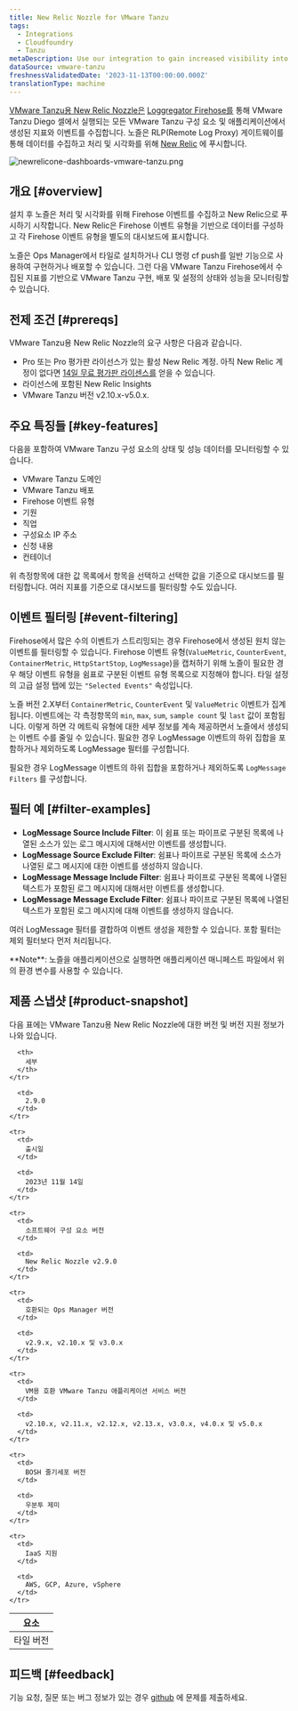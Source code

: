 ```yaml
---
title: New Relic Nozzle for VMware Tanzu
tags:
  - Integrations
  - Cloudfoundry
  - Tanzu
metaDescription: Use our integration to gain increased visibility into the performance of your VMware Tanzu environment.
dataSource: vmware-tanzu
freshnessValidatedDate: '2023-11-13T00:00:00.000Z'
translationType: machine
---
```


[VMware Tanzu용 New Relic Nozzle은](https://network.pivotal.io/products/nr-firehose-nozzle) [Loggregator Firehose를](https://docs.pivotal.io/pivotalcf/loggregator/index.html) 통해 VMware Tanzu Diego 셀에서 실행되는 모든 VMware Tanzu 구성 요소 및 애플리케이션에서 생성된 지표와 이벤트를 수집합니다. 노즐은 RLP(Remote Log Proxy) 게이트웨이를 통해 데이터를 수집하고 처리 및 시각화를 위해 [New Relic](https://www.newrelic.com) 에 푸시합니다.

<img title="newrelicone-dashboards-vmware-tanzu.png" alt="newrelicone-dashboards-vmware-tanzu.png" src="/images/infrastructure_screenshot-crop_vmware-tanzu-dashboard.webp" />

## 개요 [#overview]

설치 후 노즐은 처리 및 시각화를 위해 Firehose 이벤트를 수집하고 New Relic으로 푸시하기 시작합니다. New Relic은 Firehose 이벤트 유형을 기반으로 데이터를 구성하고 각 Firehose 이벤트 유형을 별도의 대시보드에 표시합니다.

노즐은 Ops Manager에서 타일로 설치하거나 CLI 명령 cf push를 일반 기능으로 사용하여 구현하거나 배포할 수 있습니다. 그런 다음 VMware Tanzu Firehose에서 수집된 지표를 기반으로 VMware Tanzu 구현, 배포 및 <InlinePopover type="alerts" />설정의 상태와 성능을 모니터링할 수 있습니다.

## 전제 조건 [#prereqs]

VMware Tanzu용 New Relic Nozzle의 요구 사항은 다음과 같습니다.

* Pro 또는 Pro 평가판 라이선스가 있는 활성 New Relic 계정. 아직 New Relic 계정이 없다면 [14일 무료 평가판 라이센스를](http://newrelic.com/signup?funnel=pivotal-cloud-foundry&partner=Pivotal+Cloud+Foundry) 얻을 수 있습니다.
* 라이선스에 포함된 New Relic Insights
* VMware Tanzu 버전 v2.10.x-v5.0.x.

## 주요 특징들 [#key-features]

다음을 포함하여 VMware Tanzu 구성 요소의 상태 및 성능 데이터를 모니터링할 수 있습니다.

* VMware Tanzu 도메인
* VMware Tanzu 배포
* Firehose 이벤트 유형
* 기원
* 직업
* 구성요소 IP 주소
* 신청 내용
* 컨테이너

위 측정항목에 대한 값 목록에서 항목을 선택하고 선택한 값을 기준으로 대시보드를 필터링합니다. 여러 지표를 기준으로 대시보드를 필터링할 수도 있습니다.

## 이벤트 필터링 [#event-filtering]

Firehose에서 많은 수의 이벤트가 스트리밍되는 경우 Firehose에서 생성된 원치 않는 이벤트를 필터링할 수 있습니다. Firehose 이벤트 유형(`ValueMetric`, `CounterEvent`, `ContainerMetric`, `HttpStartStop`, `LogMessage`)을 캡처하기 위해 노즐이 필요한 경우 해당 이벤트 유형을 쉼표로 구분된 이벤트 유형 목록으로 지정해야 합니다. 타일 설정의 고급 설정 탭에 있는 `"Selected Events"` 속성입니다.

노즐 버전 2.X부터 `ContainerMetric`, `CounterEvent` 및 `ValueMetric` 이벤트가 집계됩니다. 이벤트에는 각 측정항목의 `min`, `max`, `sum`, `sample count` 및 `last` 값이 포함됩니다. 이렇게 하면 각 메트릭 유형에 대한 세부 정보를 계속 제공하면서 노즐에서 생성되는 이벤트 수를 줄일 수 있습니다. 필요한 경우 LogMessage 이벤트의 하위 집합을 포함하거나 제외하도록 LogMessage 필터를 구성합니다.

필요한 경우 LogMessage 이벤트의 하위 집합을 포함하거나 제외하도록 `LogMessage Filters` 를 구성합니다.

## 필터 예 [#filter-examples]

* <DNT>**LogMessage Source Include Filter**</DNT>: 이 쉼표 또는 파이프로 구분된 목록에 나열된 소스가 있는 로그 메시지에 대해서만 이벤트를 생성합니다.
* <DNT>**LogMessage Source Exclude Filter**</DNT>: 쉼표나 파이프로 구분된 목록에 소스가 나열된 로그 메시지에 대한 이벤트를 생성하지 않습니다.
* <DNT>**LogMessage Message Include Filter**</DNT>: 쉼표나 파이프로 구분된 목록에 나열된 텍스트가 포함된 로그 메시지에 대해서만 이벤트를 생성합니다.
* <DNT>**LogMessage Message Exclude Filter**</DNT>: 쉼표나 파이프로 구분된 목록에 나열된 텍스트가 포함된 로그 메시지에 대해 이벤트를 생성하지 않습니다.

여러 LogMessage 필터를 결합하여 이벤트 생성을 제한할 수 있습니다. 포함 필터는 제외 필터보다 먼저 처리됩니다.

<Callout variant="important">
  <DNT>**Note**</DNT>: 노즐을 애플리케이션으로 실행하면 애플리케이션 매니페스트 파일에서 위의 환경 변수를 사용할 수 있습니다.
</Callout>

## 제품 스냅샷 [#product-snapshot]

다음 표에는 VMware Tanzu용 New Relic Nozzle에 대한 버전 및 버전 지원 정보가 나와 있습니다.

<table>
  <thead>
    <tr>
      <th>
        요소
      </th>

      <th>
        세부
      </th>
    </tr>
  </thead>

  <tbody>
    <tr>
      <td>
        타일 버전
      </td>

      <td>
        2.9.0
      </td>
    </tr>

    <tr>
      <td>
        출시일
      </td>

      <td>
        2023년 11월 14일
      </td>
    </tr>

    <tr>
      <td>
        소프트웨어 구성 요소 버전
      </td>

      <td>
        New Relic Nozzle v2.9.0
      </td>
    </tr>

    <tr>
      <td>
        호환되는 Ops Manager 버전
      </td>

      <td>
        v2.9.x, v2.10.x 및 v3.0.x
      </td>
    </tr>

    <tr>
      <td>
        VM용 호환 VMware Tanzu 애플리케이션 서비스 버전
      </td>

      <td>
        v2.10.x, v2.11.x, v2.12.x, v2.13.x, v3.0.x, v4.0.x 및 v5.0.x
      </td>
    </tr>

    <tr>
      <td>
        BOSH 줄기세포 버전
      </td>

      <td>
        우분투 제미
      </td>
    </tr>

    <tr>
      <td>
        IaaS 지원
      </td>

      <td>
        AWS, GCP, Azure, vSphere
      </td>
    </tr>
  </tbody>
</table>

## 피드백 [#feedback]

기능 요청, 질문 또는 버그 정보가 있는 경우 [github](https://github.com/newrelic/newrelic-pcf-nozzle-tile/issues) 에 문제를 제출하세요.